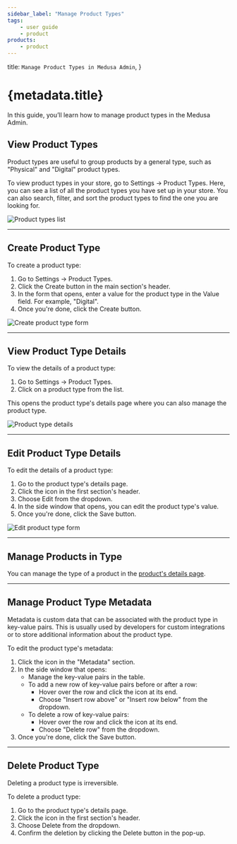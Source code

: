 ```yaml
---
sidebar_label: "Manage Product Types"
tags:
    - user guide
    - product
products:
    - product
---
```



  title: `Manage Product Types in Medusa Admin`,
}

# {metadata.title}

In this guide, you’ll learn how to manage product types in the Medusa Admin.

## View Product Types

Product types are useful to group products by a general type, such as "Physical" and "Digital" product types.

To view product types in your store, go to Settings → Product Types. Here, you can see a list of all the product types you have set up in your store. You can also search, filter, and sort the product types to find the one you are looking for.

![Product types list](https://res.cloudinary.com/dza7lstvk/image/upload/v1739978497/User%20Guide/Screenshot_2025-02-19_at_5.21.04_PM_dcux4c.png)

---

## Create Product Type

To create a product type:

1. Go to Settings → Product Types.
2. Click the Create button in the main section's header.
3. In the form that opens, enter a value for the product type in the Value field. For example, "Digital".
4. Once you're done, click the Create button.

![Create product type form](https://res.cloudinary.com/dza7lstvk/image/upload/v1739978980/User%20Guide/Screenshot_2025-02-19_at_5.29.25_PM_k96euy.png)

---

## View Product Type Details

To view the details of a product type:

1. Go to Settings → Product Types.
2. Click on a product type from the list.

This opens the product type's details page where you can also manage the product type.

![Product type details](https://res.cloudinary.com/dza7lstvk/image/upload/v1739979095/User%20Guide/Screenshot_2025-02-19_at_5.30.49_PM_wr7mro.png)

---

## Edit Product Type Details

To edit the details of a product type:

1. Go to the product type's details page.
2. Click the <InlineIcon Icon={EllipsisHorizontal} alt="three-dots" /> icon in the first section's header.
3. Choose Edit from the dropdown.
4. In the side window that opens, you can edit the product type's value.
5. Once you're done, click the Save button.

![Edit product type form](https://res.cloudinary.com/dza7lstvk/image/upload/v1739979188/User%20Guide/Screenshot_2025-02-19_at_5.32.46_PM_hsdluu.png)

---

## Manage Products in Type

You can manage the type of a product in the [product's details page](../../products/edit/page.mdx#manage-product-organization).

---

## Manage Product Type Metadata

Metadata is custom data that can be associated with the product type in key-value pairs. This is usually used by developers for custom integrations or to store additional information about the product type.

To edit the product type's metadata:

1. Click the <InlineIcon Icon={ArrowUpRightOnBox} alt="arrow" /> icon in the "Metadata" section.
2. In the side window that opens:
    - Manage the key-value pairs in the table.
    - To add a new row of key-value pairs before or after a row:
        - Hover over the row and click the <InlineIcon Icon={EllipsisVertical} alt="three-dots" /> icon at its end.
        - Choose "Insert row above" or "Insert row below" from the dropdown.
    - To delete a row of key-value pairs:
        - Hover over the row and click the <InlineIcon Icon={EllipsisVertical} alt="three-dots" /> icon at its end.
        - Choose "Delete row" from the dropdown.
3. Once you're done, click the Save button.

---

## Delete Product Type

<Note type="warning">

Deleting a product type is irreversible.

</Note>

To delete a product type:

1. Go to the product type's details page.
2. Click the <InlineIcon Icon={EllipsisHorizontal} alt="three-dots" /> icon in the first section's header.
3. Choose Delete from the dropdown.
4. Confirm the deletion by clicking the Delete button in the pop-up.
